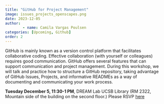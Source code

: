 ```yaml
---
title: "GitHub for Project Management"
image: issues_projects_openscapes.png
date: 2023-12-05
author:
        - name: Camila Vargas Poulsen
categories: [Upcoming, Github]
order: 2
---
```


GitHub is mainly known as a version control platform that facilitates collaborative coding. Effective collaboration (with yourself or colleagues) requires good communication. GitHub offers several features that can support communication and project management. During this workshop, we will talk and practice how to structure a GitHub repository, taking advantage of GitHub Issues, Projects, and informative READMEs as a way of documenting and communicating your work process.


**Tuesday December 5, 11:30-1 PM**, DREAM Lab UCSB Library (RM 2322, Mountain side of the building on the second floor.)
Please RSVP [here](https://docs.google.com/forms/d/e/1FAIpQLSf_u5RhHzjBWvv8NreaZJc7QKG9QUu1znLEhMsqAoetuShPSw/viewform?usp=sf_link){target="_blank"}